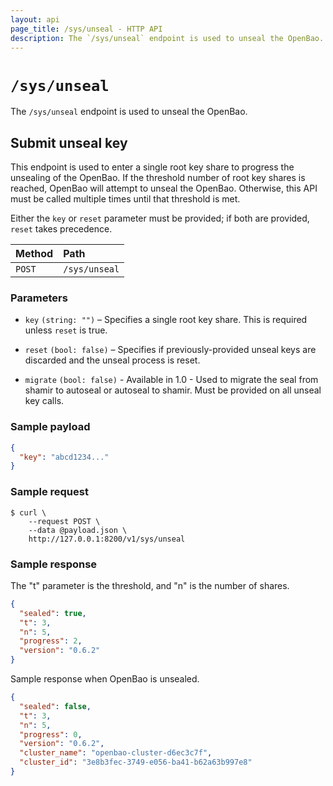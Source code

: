 ```yaml
---
layout: api
page_title: /sys/unseal - HTTP API
description: The `/sys/unseal` endpoint is used to unseal the OpenBao.
---
```


# `/sys/unseal`

The `/sys/unseal` endpoint is used to unseal the OpenBao.

## Submit unseal key

This endpoint is used to enter a single root key share to progress the
unsealing of the OpenBao. If the threshold number of root key shares is reached,
OpenBao will attempt to unseal the OpenBao. Otherwise, this API must be called
multiple times until that threshold is met.

Either the `key` or `reset` parameter must be provided; if both are provided,
`reset` takes precedence.

| Method | Path          |
| :----- | :------------ |
| `POST` | `/sys/unseal` |

### Parameters

- `key` `(string: "")` – Specifies a single root key share. This is required
  unless `reset` is true.

- `reset` `(bool: false)` – Specifies if previously-provided unseal keys are
  discarded and the unseal process is reset.

- `migrate` `(bool: false)` - Available in 1.0 - Used to migrate the seal
  from shamir to autoseal or autoseal to shamir. Must be provided on all unseal
  key calls.

### Sample payload

```json
{
  "key": "abcd1234..."
}
```

### Sample request

```shell-session
$ curl \
    --request POST \
    --data @payload.json \
    http://127.0.0.1:8200/v1/sys/unseal
```

### Sample response

The "t" parameter is the threshold, and "n" is the number of shares.

```json
{
  "sealed": true,
  "t": 3,
  "n": 5,
  "progress": 2,
  "version": "0.6.2"
}
```

Sample response when OpenBao is unsealed.

```json
{
  "sealed": false,
  "t": 3,
  "n": 5,
  "progress": 0,
  "version": "0.6.2",
  "cluster_name": "openbao-cluster-d6ec3c7f",
  "cluster_id": "3e8b3fec-3749-e056-ba41-b62a63b997e8"
}
```
